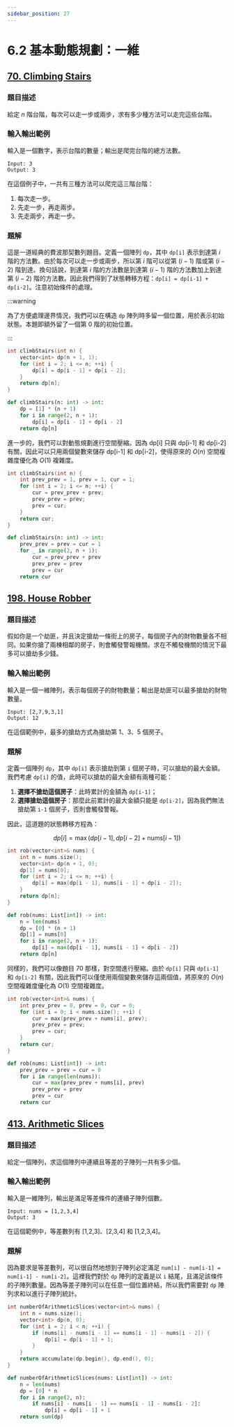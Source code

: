 ```yaml
---
sidebar_position: 27
---
```


# 6.2 基本動態規劃：一維

## [70. Climbing Stairs](https://leetcode.com/problems/climbing-stairs/)

### 題目描述

給定 $n$ 階台階，每次可以走一步或兩步，求有多少種方法可以走完這些台階。

### 輸入輸出範例

輸入是一個數字，表示台階的數量；輸出是爬完台階的總方法數。

```
Input: 3
Output: 3
```

在這個例子中，一共有三種方法可以爬完這三階台階：
1. 每次走一步。
2. 先走一步，再走兩步。
3. 先走兩步，再走一步。

### 題解

這是一道經典的費波那契數列題目。定義一個陣列 `dp`，其中 `dp[i]` 表示到達第 $i$ 階的方法數。由於每次可以走一步或兩步，所以第 $i$ 階可以從第 $(i-1)$ 階或第 $(i-2)$ 階到達。換句話說，到達第 $i$ 階的方法數是到達第 $(i-1)$ 階的方法數加上到達第 $(i-2)$ 階的方法數。因此我們得到了狀態轉移方程：`dp[i] = dp[i-1] + dp[i-2]`。注意初始條件的處理。

:::warning

為了方便處理邊界情況，我們可以在構造 `dp` 陣列時多留一個位置，用於表示初始狀態。本題即額外留了一個第 0 階的初始位置。


:::

<Tabs>
<TabItem value="cpp" label="C++">

```cpp
int climbStairs(int n) {
    vector<int> dp(n + 1, 1);
    for (int i = 2; i <= n; ++i) {
        dp[i] = dp[i - 1] + dp[i - 2];
    }
    return dp[n];
}
```

</TabItem>
<TabItem value="py" label="Python">

```py
def climbStairs(n: int) -> int:
    dp = [1] * (n + 1)
    for i in range(2, n + 1):
        dp[i] = dp[i - 1] + dp[i - 2]
    return dp[n]
```

</TabItem>

</Tabs>

進一步的，我們可以對動態規劃進行空間壓縮。因為 dp[i] 只與 dp[i-1] 和 dp[i-2] 有關，因此可以只用兩個變數來儲存 dp[i-1] 和 dp[i-2]，使得原來的 $O(n)$ 空間複雜度優化為 $O(1)$ 複雜度。

<Tabs>
<TabItem value="cpp" label="C++">

```cpp
int climbStairs(int n) {
    int prev_prev = 1, prev = 1, cur = 1;
    for (int i = 2; i <= n; ++i) {
        cur = prev_prev + prev;
        prev_prev = prev;
        prev = cur;
    }
    return cur;
}
```

</TabItem>
<TabItem value="py" label="Python">

```py
def climbStairs(n: int) -> int:
    prev_prev = prev = cur = 1
    for _ in range(2, n + 1):
        cur = prev_prev + prev
        prev_prev = prev
        prev = cur
    return cur
```

</TabItem>

</Tabs>


## [198. House Robber](https://leetcode.com/problems/house-robber/)

### 題目描述

假如你是一个劫匪，并且決定搶劫一條街上的房子，每個房子內的財物數量各不相同。如果你搶了兩棟相鄰的房子，則會觸發警報機關。求在不觸發機關的情況下最多可以搶劫多少錢。

### 輸入輸出範例

輸入是一個一維陣列，表示每個房子的財物數量；輸出是劫匪可以最多搶劫的財物數量。

```
Input: [2,7,9,3,1]
Output: 12
```

在這個範例中，最多的搶劫方式為搶劫第 1、3、5 個房子。

### 題解

定義一個陣列 `dp`，其中 `dp[i]` 表示搶劫到第 `i` 個房子時，可以搶劫的最大金額。我們考慮 `dp[i]` 的值，此時可以搶劫的最大金額有兩種可能：

1. **選擇不搶劫這個房子**：此時累計的金額為 `dp[i-1]`；
2. **選擇搶劫這個房子**：那麼此前累計的最大金額只能是 `dp[i-2]`，因為我們無法搶劫第 `i-1` 個房子，否則會觸發警報。

因此，這道題的狀態轉移方程為：

$$
dp[i] = \max(dp[i-1], dp[i-2] + \text{nums}[i-1])
$$

<Tabs>
<TabItem value="cpp" label="C++">

```cpp
int rob(vector<int>& nums) {
    int n = nums.size();
    vector<int> dp(n + 1, 0);
    dp[1] = nums[0];
    for (int i = 2; i <= n; ++i) {
        dp[i] = max(dp[i - 1], nums[i - 1] + dp[i - 2]);
    }
    return dp[n];
}
```

</TabItem>
<TabItem value="py" label="Python">

```py
def rob(nums: List[int]) -> int:
    n = len(nums)
    dp = [0] * (n + 1)
    dp[1] = nums[0]
    for i in range(2, n + 1):
        dp[i] = max(dp[i - 1], nums[i - 1] + dp[i - 2])
    return dp[n]
```

</TabItem>

</Tabs>

同樣的，我們可以像題目 70 那樣，對空間進行壓縮。由於 `dp[i]` 只與 `dp[i-1]` 和 `dp[i-2]` 有關，因此我們可以僅使用兩個變數來儲存這兩個值，將原來的 $O(n)$ 空間複雜度優化為 $O(1)$ 空間複雜度。

<Tabs>
<TabItem value="cpp" label="C++">

```cpp
int rob(vector<int>& nums) {
    int prev_prev = 0, prev = 0, cur = 0;
    for (int i = 0; i < nums.size(); ++i) {
        cur = max(prev_prev + nums[i], prev);
        prev_prev = prev;
        prev = cur;
    }
    return cur;
}
```

</TabItem>
<TabItem value="py" label="Python">

```py
def rob(nums: List[int]) -> int:
    prev_prev = prev = cur = 0
    for i in range(len(nums)):
        cur = max(prev_prev + nums[i], prev)
        prev_prev = prev
        prev = cur
    return cur
```

</TabItem>

</Tabs>

## [413. Arithmetic Slices](https://leetcode.com/problems/arithmetic-slices/)

### 題目描述

給定一個陣列，求這個陣列中連續且等差的子陣列一共有多少個。

### 輸入輸出範例

輸入是一維陣列，輸出是滿足等差條件的連續子陣列個數。

```
Input: nums = [1,2,3,4]
Output: 3
```

在這個範例中，等差數列有 [1,2,3]、[2,3,4] 和 [1,2,3,4]。

### 題解

因為要求是等差數列，可以很自然地想到子陣列必定滿足 `num[i] - num[i-1] = num[i-1] - num[i-2]`。這裡我們對於 `dp` 陣列的定義是以 `i` 結尾，且滿足該條件的子陣列數量。因為等差子陣列可以在任意一個位置終結，所以我們需要對 `dp` 陣列求和以進行子陣列統計。

<Tabs>
<TabItem value="cpp" label="C++">

```cpp
int numberOfArithmeticSlices(vector<int>& nums) {
    int n = nums.size();
    vector<int> dp(n, 0);
    for (int i = 2; i < n; ++i) {
        if (nums[i] - nums[i - 1] == nums[i - 1] - nums[i - 2]) {
            dp[i] = dp[i - 1] + 1;
        }
    }
    return accumulate(dp.begin(), dp.end(), 0);
}
```

</TabItem>
<TabItem value="py" label="Python">

```py
def numberOfArithmeticSlices(nums: List[int]) -> int:
    n = len(nums)
    dp = [0] * n
    for i in range(2, n):
        if nums[i] - nums[i - 1] == nums[i - 1] - nums[i - 2]:
            dp[i] = dp[i - 1] + 1
    return sum(dp)
```

</TabItem>

</Tabs>